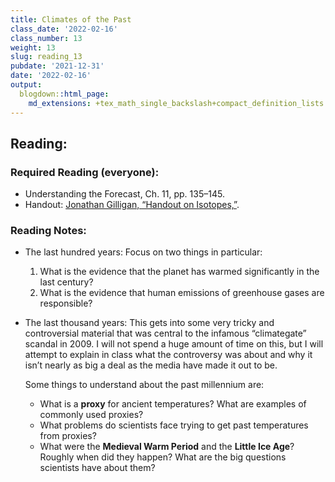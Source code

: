 ```yaml
---
title: Climates of the Past
class_date: '2022-02-16'
class_number: 13
weight: 13
slug: reading_13
pubdate: '2021-12-31'
date: '2022-02-16'
output:
  blogdown::html_page:
    md_extensions: +tex_math_single_backslash+compact_definition_lists
---
```

## Reading:

### Required Reading (everyone):

* Understanding the Forecast, Ch. 11, pp. 135--145.
* Handout: [Jonathan Gilligan, "Handout on Isotopes,"](/files/reading_handouts/Isotope_Handout.pdf){target="_blank"}.

### Reading Notes:

* The last hundred years: Focus on two things in particular:

    1. What is the evidence that the planet has warmed significantly in the last century?
    1. What is the evidence that human emissions of greenhouse gases are responsible?

* The last thousand years: This gets into some very tricky and controversial material that was central to the infamous "climategate" scandal in 2009. I will not spend a huge amount of time on this, but I will attempt to explain in class what the controversy was about and why it isn't nearly as big a deal as the media have made it out to be.

    Some things to understand about the past millennium are:

    * What is a **proxy** for ancient temperatures? What are examples of commonly used proxies?
    * What problems do scientists face trying to get past temperatures from proxies?
    * What were the **Medieval Warm Period** and the **Little Ice Age**? Roughly when did they happen? What are the big questions scientists have about them?
